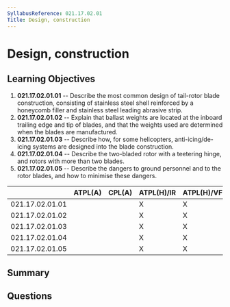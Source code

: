 ```yaml
---
SyllabusReference: 021.17.02.01
Title: Design, construction
---
```


# Design, construction

## Learning Objectives

1. **021.17.02.01.01** -- Describe the most common design of tail-rotor blade
   construction, consisting of stainless steel shell reinforced by a honeycomb
   filler and stainless steel leading abrasive strip.
2. **021.17.02.01.02** -- Explain that ballast weights are located at the inboard
   trailing edge and tip of blades, and that the weights used are determined
   when the blades are manufactured.
3. **021.17.02.01.03** -- Describe how, for some helicopters, anti-icing/de-icing
   systems are designed into the blade construction.
4. **021.17.02.01.04** -- Describe the two-bladed rotor with a teetering hinge,
   and rotors with more than two blades.
5. **021.17.02.01.05** -- Describe the dangers to ground personnel and to the
   rotor blades, and how to minimise these dangers.

|                 | ATPL(A) | CPL(A) | ATPL(H)/IR | ATPL(H)/VFR | CPL(H) | IR  | CBIR(A) |
| --------------- | ------- | ------ | ---------- | ----------- | ------ | --- | ------- |
| 021.17.02.01.01 |         |        | X          | X           | X      |     |         |
| 021.17.02.01.02 |         |        | X          | X           | X      |     |         |
| 021.17.02.01.03 |         |        | X          | X           | X      |     |         |
| 021.17.02.01.04 |         |        | X          | X           | X      |     |         |
| 021.17.02.01.05 |         |        | X          | X           | X      |     |         |

## Summary

## Questions
